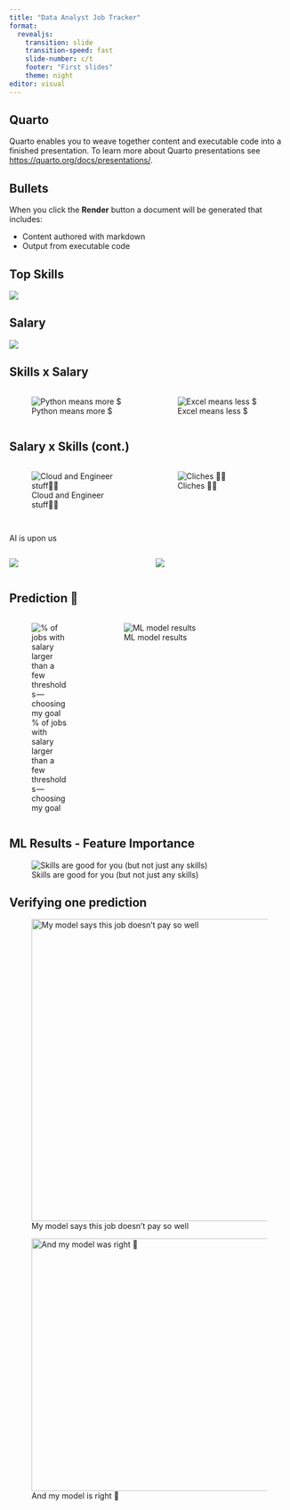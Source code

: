 ---
title: "Data Analyst Job Tracker"
format: 
  revealjs:
    transition: slide
    transition-speed: fast
    slide-number: c/t
    footer: "First slides"
    theme: night
editor: visual
---

## Quarto

Quarto enables you to weave together content and executable code into a finished presentation. To learn more about Quarto presentations see <https://quarto.org/docs/presentations/>.

## Bullets

When you click the **Render** button a document will be generated that includes:

-   Content authored with markdown
-   Output from executable code

## Top Skills

![](https://cdn-images-1.medium.com/max/1350/1*L6YrS1zfm-KkB7LOb1alow.png)

## Salary

![](https://cdn-images-1.medium.com/max/900/1*y7CY1Paj7PyFHK2JPpbHHg.png)

## Skills x Salary

::: columns
::: {.column width="50%"}
![Python means more \$](https://cdn-images-1.medium.com/max/900/1*UFVhQ0s3cdXXtXHba2jEAA.png)
:::

::: {.column width="50%"}
![Excel means less \$](https://cdn-images-1.medium.com/max/900/1*VcaYFcvy6RkaMX9XNiSX6A.png)
:::
:::

## Salary x Skills (cont.)

::: columns
::: {.column width="50%"}
![Cloud and Engineer stuff👍🏻](https://cdn-images-1.medium.com/max/900/1*GHc2bZ_eJet8seSuZlI_9Q.png){alt="Cloud and Engineer stuff👍🏻"}
:::

::: {.column width="50%"}
![Cliches 👎🏻](https://cdn-images-1.medium.com/max/900/1*b7UzIS1nYmMBEWk0YbQNcg.png)
:::
:::

## 

AI is upon us

::: columns
::: {.column width="50%"}
![](https://cdn-images-1.medium.com/max/900/1*l3NhR-0Lmez4dMnTTGN6Tg.png)
:::

::: {.column width="50%"}
![](https://cdn-images-1.medium.com/max/900/0*WkTjVT1EGrGoY5u1)
:::
:::

## Prediction 🔮

::: columns
::: {.column width="30%"}
![% of jobs with salary larger than a few thresholds --- choosing my goal](https://cdn-images-1.medium.com/max/900/1*cdcA42yFUmYy__tMXuWuGw.png){alt="% of jobs with salary larger than a few thresholds — choosing my goal"}
:::

::: {.column width="70%"}
![ML model results](https://cdn-images-1.medium.com/max/900/1*B1ZxXIkM6DPFNZT2BvOvmA.png){alt="ML model results"}
:::
:::

## ML Results - Feature Importance

![Skills are good for you (but not just any skills)](https://cdn-images-1.medium.com/max/900/1*yC65glRUlkLKNLlk-qinyg.png)

## Verifying one prediction

::: {.fragment fragment-index="1"}
![My model says this job doesn't pay so well](https://cdn-images-1.medium.com/max/900/1*bF1Z-cMIRbAy5vY6ad7ZGA.png){alt="My model says this job doesn’t pay so well" width="542"}
:::

::: {.fragment fragment-index="2"}
![And my model is right 🥳](https://cdn-images-1.medium.com/max/900/1*lg8fH5iV4cCt6eR_ulb4Qg.png){alt="And my model was right 🥳" width="453"}
:::
